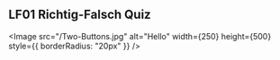 ## LF01 Richtig-Falsch Quiz




<Image
  src="/Two-Buttons.jpg"
  alt="Hello"
  width={250}
  height={500}
  style={{ borderRadius: "20px" }}
/>

<Quiz
  quiz={quiz}
  shuffle={true}
  showInstantFeedback={true}
  continueTillCorrect={true}
/>
<br />
<br />


<Comments />
